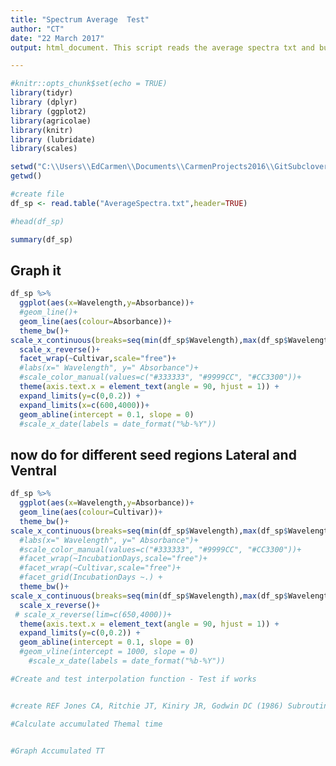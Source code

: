 ```yaml
---
title: "Spectrum Average  Test"
author: "CT"
date: "22 March 2017"
output: html_document. This script reads the average spectra txt and build panels 

---
```


```r
#knitr::opts_chunk$set(echo = TRUE)
library(tidyr)
library (dplyr)
library (ggplot2)
library(agricolae)
library(knitr)
library (lubridate)
library(scales)

```



```r
setwd("C:\\Users\\EdCarmen\\Documents\\CarmenProjects2016\\GitSubclover\\Spectra")
getwd()

#create file
df_sp <- read.table("AverageSpectra.txt",header=TRUE)

#head(df_sp)

summary(df_sp)
```

## Graph it 

```r

df_sp %>%
  ggplot(aes(x=Wavelength,y=Absorbance))+
  #geom_line()+
  geom_line(aes(colour=Absorbance))+
  theme_bw()+
scale_x_continuous(breaks=seq(min(df_sp$Wavelength),max(df_sp$Wavelength),400))+
  scale_x_reverse()+
  facet_wrap(~Cultivar,scale="free")+
  #labs(x=" Wavelength", y=" Absorbance")+
  #scale_color_manual(values=c("#333333", "#9999CC", "#CC3300"))+
  theme(axis.text.x = element_text(angle = 90, hjust = 1)) +
  expand_limits(y=c(0,0.2)) +
  expand_limits(x=c(600,4000))+
  geom_abline(intercept = 0.1, slope = 0)
  #scale_x_date(labels = date_format("%b-%Y"))


```

## now do for different seed regions Lateral and Ventral 

 
							


```r

df_sp %>%
  ggplot(aes(x=Wavelength,y=Absorbance))+
  geom_line(aes(colour=Cultivar))+
  theme_bw()+
scale_x_continuous(breaks=seq(min(df_sp$Wavelength),max(df_sp$Wavelength),100))+
  #labs(x=" Wavelength", y=" Absorbance")+
  #scale_color_manual(values=c("#333333", "#9999CC", "#CC3300"))+
  #facet_wrap(~IncubationDays,scale="free")+
  #facet_wrap(~Cultivar,scale="free")+
  #facet_grid(IncubationDays ~.) +
  theme_bw()+
scale_x_continuous(breaks=seq(min(df_sp$Wavelength),max(df_sp$Wavelength),400))+
  scale_x_reverse()+
 # scale_x_reverse(lim=c(650,4000))+
  theme(axis.text.x = element_text(angle = 90, hjust = 1)) +
  expand_limits(y=c(0,0.2)) +
  geom_abline(intercept = 0.1, slope = 0)
  #geom_vline(intercept = 1000, slope = 0)
    #scale_x_date(labels = date_format("%b-%Y"))
```

```r

#Create and test interpolation function - Test if works 



```

```r

#create REF Jones CA, Ritchie JT, Kiniry JR, Godwin DC (1986) Subroutine structure.In 'CERES-Maize: A simulation mo

```





```r

#Calculate accumulated Themal time 



```

```r
#Graph Accumulated TT 

```




```r



```

